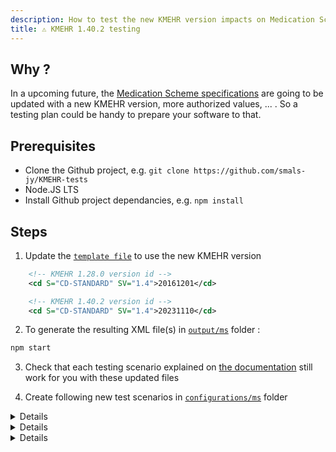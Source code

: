 ```yaml
---
description: How to test the new KMEHR version impacts on Medication Scheme ?
title: ⚠️ KMEHR 1.40.2 testing
---
```


## Why ?

In a upcoming future, the [Medication Scheme specifications](https://www.ehealth.fgov.be/standards/kmehr/en/transactions/medication-scheme) are going to be updated with a new KMEHR version, more authorized values, ... .
So a testing plan could be handy to prepare your software to that.

## Prerequisites

- Clone the Github project, e.g. `git clone https://github.com/smals-jy/KMEHR-tests`
- Node.JS LTS
- Install Github project dependancies, e.g. `npm install`

## Steps

1. Update the [`template file`](https://github.com/smals-jy/KMEHR-tests/blob/main/TEMPLATES/PARTIAL_MS.xml) to use the new KMEHR version

  ```xml title="TEMPLATES/PARTIAL.xml (Before)"
      <!-- KMEHR 1.28.0 version id -->
      <cd S="CD-STANDARD" SV="1.4">20161201</cd>
  ```

  ```xml title="TEMPLATES/PARTIAL.xml (Before)"
      <!-- KMEHR 1.40.2 version id -->
      <cd S="CD-STANDARD" SV="1.4">20231110</cd>
  ```

2. To generate the resulting XML file(s) in [`output/ms`][MS_OUTPUT_FOLDER] folder :

```bash
npm start
```

3. Check that each testing scenario explained on [the documentation](https://smals-jy.github.io/KMEHR-tests/docs/category/-read-scenarios) still work for you with these updated files

4. Create following new test scenarios in [`configurations/ms`][MS_CONFIG_FOLDER] folder

<details>

      <summary>🍶 Administration units</summary>

      ```ts title="configurations/ms/BK-01-CD-ADMINISTRATIONUNIT.ts"
        import type { Configuration, AdministrationUnit } from "../../src/config";

        // Same expected results than https://smals-jy.github.io/KMEHR-tests/docs/tests/ms/read/ts-03#expected-results , but with these values
        export default function (): Configuration {
          // List of administration-unit
          const ADMINISTRATION_UNITS: AdministrationUnit[] = [
            // @ts-ignore
            "ampoule",
            // @ts-ignore
            "bandage",
            // @ts-ignore
            "bottle",
            // @ts-ignore
            "box",
            // @ts-ignore
            "effervescent-tablet",
            // @ts-ignore
            "iu",
            // @ts-ignore
            "liter",
            // @ts-ignore
            "meq",
            // @ts-ignore
            "micrograms",
            // @ts-ignore
            "miu",
            // @ts-ignore
            "mmol",
            // @ts-ignore
            "piece",
            // @ts-ignore
            "syringe",
            // @ts-ignore
            "syringe-ampoule"
          ];
        
          // Generate ADMINISTRATION UNIT entries
          return {
            transactions: ADMINISTRATION_UNITS.map((unit, idx) => {
              return {
                id: idx + 2,
                drug: {
                  drugType: "compoundprescription",
                  compoundprescriptionText: `${unit}`,
                  temporality: "chronic",
                  periodicity: "D",
                  regimen: [
                    // To test singular case
                    {
                      quantity: 1.0,
                      timeOfDay: {
                        dayPeriod: "morning",
                      },
                      unit: unit,
                    },
                    // To test plural case
                    {
                      quantity: 5.0,
                      timeOfDay: {
                        dayPeriod: "beforedinner",
                      },
                      unit: unit,
                    },
                  ],
                },
              };
            }),
          };
        }
      ```

</details>

<details>

      <summary>🌅 Day periods</summary>

      ```ts title="configurations/ms/BK-02-CD-DAYPERIOD.ts"
        import type { Configuration, DayPeriod } from "../../src/config";

        // Same expected results than https://smals-jy.github.io/KMEHR-tests/docs/tests/ms/read/ts-04#expected-results , but with these values
        export default function (): Configuration {
          const periods: DayPeriod[] = [
            // @ts-ignore
            "aftermeal",
            // @ts-ignore
            "betweenmeals",
            // @ts-ignore
            "afternoon",
            // @ts-ignore
            "evening",
            // @ts-ignore
            "night"
          ];
        
          return {
            transactions: [
              {
                id: 2,
                drug: {
                  drugType: "compoundprescription",
                  compoundprescriptionText: "CD-DAYPERIOD Drug",
                  temporality: "chronic",
                  periodicity: "MD",
                  beginmoment: "2023-01-01",
                  regimen: periods.map((p, idx) => ({
                    quantity: 1,
                    dayIngestion: {
                      dayNumber: idx + 1,
                    },
                    timeOfDay: {
                      dayPeriod: p,
                    },
                  })),
                },
              },
            ],
          };
        }

      ```

</details>


<details>

      <summary>⏰ Frequencies</summary>

      ```ts title="configurations/ms/BK-05-CD-PERIODICITY.ts"
        import type { Configuration, Periodicity } from "../../src/config";
        
        // Same expected results than https://smals-jy.github.io/KMEHR-tests/docs/tests/ms/read/ts-06#expected-results , but with these values
        export default function (): Configuration {
          const frequencies: Periodicity[] = [
            // @ts-ignore
            "ondemand",
            // @ts-ignore
            "UE",
            // @ts-ignore
            "UN",
            // @ts-ignore
            "UQ",
            // @ts-ignore
            "US",
            // @ts-ignore
            "UX",
          ];
        
          return {
            transactions: frequencies.map((f, idx) => ({
              id: idx + 2,
              drug: {
                drugType: "compoundprescription",
                compoundprescriptionText: `${f}`,
                temporality: "chronic",
                posologyFreeText: `...`,
                periodicity: f,
                // As some values go to 6 years, I have to take one date
                beginmoment: "2015-09-16",
              },
            })),
          };
        }


      ```

</details>


[MS_OUTPUT_FOLDER]: https://github.com/smals-jy/KMEHR-tests/tree/main/output/ms
[MS_CONFIG_FOLDER]: https://github.com/smals-jy/KMEHR-tests/tree/main/configurations/ms
